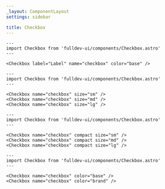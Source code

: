 ```yaml
---
_layout: ComponentLayout
settings: sidebar

title: Checkbox
---
```


```astro live
---
import Checkbox from 'fulldev-ui/components/Checkbox.astro'
---

<Checkbox label="Label" name="checkbox" color="base" />
```

```astro live
---
import Checkbox from 'fulldev-ui/components/Checkbox.astro'
---

<Checkbox name="checkbox" size="sm" />
<Checkbox name="checkbox" size="md" />
<Checkbox name="checkbox" size="lg" />
```

```astro live
---
import Checkbox from 'fulldev-ui/components/Checkbox.astro'
---

<Checkbox name="checkbox" compact size="sm" />
<Checkbox name="checkbox" compact size="md" />
<Checkbox name="checkbox" compact size="lg" />
```

```astro live
---
import Checkbox from 'fulldev-ui/components/Checkbox.astro'
---

<Checkbox name="checkbox" color="base" />
<Checkbox name="checkbox" color="brand" />
```
